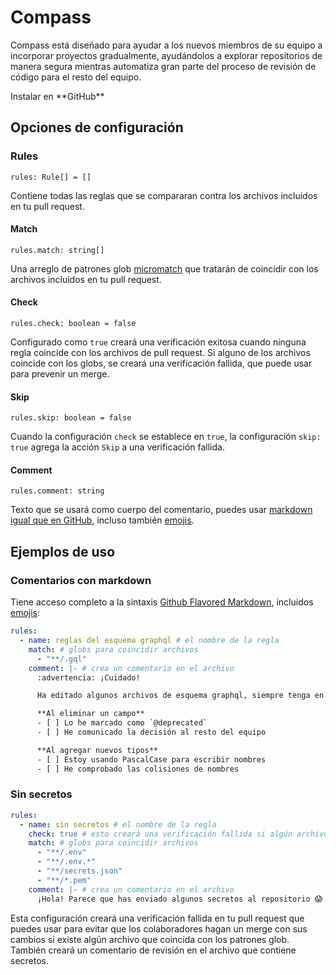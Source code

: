 
# <Compass size={96} /> Compass

Compass está diseñado para ayudar a los nuevos miembros de su equipo a incorporar proyectos gradualmente, ayudándolos a explorar repositorios de manera segura mientras automatiza gran parte del proceso de revisión de código para el resto del equipo.

<Install href="https://github.com/marketplace/hike-compass">
  Instalar en **GitHub**
</Install>

## Opciones de configuración

### Rules

```tsx
rules: Rule[] = []
```

Contiene todas las reglas que se compararan contra los archivos incluidos en tu pull request.

#### Match

```tsx
rules.match: string[]
```

Una arreglo de patrones glob [micromatch](https://github.com/micromatch/micromatch) que tratarán de coincidir con los archivos incluidos en tu pull request.

#### Check

```tsx
rules.check: boolean = false
```

Configurado como `true` creará una verificación exitosa cuando ninguna regla coincide con los archivos de pull request. Si alguno de los archivos coincide con los globs, se creará una verificación fallida, que puede usar para prevenir un merge.

#### Skip

```tsx
rules.skip: boolean = false
```

Cuando la configuración `check` se establece en `true`, la configuración `skip: true` agrega la acción `Skip` a una verificación fallida.

#### Comment

```tsx
rules.comment: string
```

Texto que se usará como cuerpo del comentario, puedes usar [markdown igual que en GitHub](https://guides.github.com/features/mastering-markdown/#GitHub-flavored-markdown), incluso también [emojis](https://github.com/ikatyang/emoji-cheat-sheet/blob/master/README.md).

## Ejemplos de uso

### Comentarios con markdown

Tiene acceso completo a la sintaxis [Github Flavored Markdown](https://guides.github.com/features/mastering-markdown/#GitHub-flavored-markdown), incluidos [emojis](https://github.com/ikatyang/emoji-cheat-sheet/blob/master/README.md):

```yaml filename=".github/compass.yaml"
rules:
  - name: reglas del esquema graphql # el nombre de la regla
    match: # globs para coincidir archivos
      - "**/.gql"
    comment: |- # crea un comentario en el archivo
      :advertencia: ¡Cuidado!

      Ha editado algunos archivos de esquema graphql, siempre tenga en cuenta lo siguiente:

      **Al eliminar un campo**
      - [ ] Lo he marcado como `@deprecated`
      - [ ] He comunicado la decisión al resto del equipo

      **Al agregar nuevos tipos**
      - [ ] Estoy usando PascalCase para escribir nombres
      - [ ] He comprobado las colisiones de nombres
```

### Sin secretos

```yaml filename=".github/compass.yaml"
rules:
  - name: sin secretos # el nombre de la regla
    check: true # esto creará una verificación fallida si algún archivo coincide
    match: # globs para coincidir archivos
      - "**/.env"
      - "**/.env.*"
      - "**/secrets.json"
      - "**/*.pem"
    comment: |- # crea un comentario en el archivo
      ¡Hola! Parece que has enviado algunos secretos al repositorio 😱
```

Esta configuración creará una verificación fallida en tu pull request que puedes usar para evitar que los colaboradores hagan un merge con sus cambios si existe algún archivo que coincida con los patrones glob. También creará un comentario de revisión en el archivo que contiene secretos.

